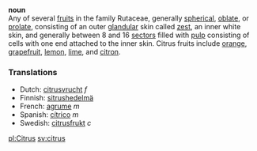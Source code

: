 '''noun'''<br>
Any of several [[fruit]]s in the family Rutaceae, generally [[spherical]], [[oblate]], or [[prolate]], consisting of an outer [[gland]]ular skin called [[zest]], an inner white skin, and generally between 8 and 16 [[sector]]s filled with [[pulp]] consisting of cells with one end attached to the inner skin. Citrus fruits include [[orange]], [[grapefruit]], [[lemon]], [[lime]], and [[citron]].

===Translations===
*Dutch: [[citrusvrucht]] ''f''
*Finnish: [[sitrushedelmä]]
*French: [[agrume]] ''m''
*Spanish: [[cítrico]] ''m''
*Swedish: [[citrusfrukt]] ''c''

[[pl:Citrus]]
[[sv:citrus]]